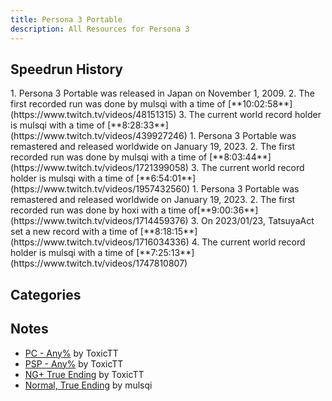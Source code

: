 ```yaml
---
title: Persona 3 Portable
description: All Resources for Persona 3
---
```



<DocsHero 
    content="Persona 3 Portable is the playstation version of third mainline entry in the persona series. It has way too many versions."
    srcUrl={cover}
    alt="Persona 3 Cover"
/>

<LinkCard title="Leaderboards" href="https://www.speedrun.com/p3p" description="See all the submitted runs on Speedrun.com"/>

## Speedrun History
<Tabs>
    <TabItem label="Normal, True Ending - Legacy">
        <Steps>
            1. Persona 3 Portable was released in Japan on November 1, 2009.
            2. The first recorded run was done by mulsqi with a time of [**10:02:58**](https://www.twitch.tv/videos/48151315)
            3. The current world record holder is mulsqi with a time of [**8:28:33**](https://www.twitch.tv/videos/439927246)
        </Steps>
    </TabItem>
    <TabItem label="Normal, True Ending - Remaster">
        <Steps>
            1. Persona 3 Portable was remastered and released worldwide on January 19, 2023.
            2. The first recorded run was done by mulsqi with a time of [**8:03:44**](https://www.twitch.tv/videos/1721399058)
            3. The current world record holder is mulsqi with a time of [**6:54:01**](https://www.twitch.tv/videos/1957432560)
        </Steps>
    </TabItem>
    <TabItem label="Normal, True Ending - PC">
        <Steps>
            1. Persona 3 Portable was remastered and released worldwide on January 19, 2023.
            2. The first recorded run was done by hoxi with a time of[**9:00:36**](https://www.twitch.tv/videos/1714459376)
            3. On 2023/01/23, TatsuyaAct set a new record with a time of [**8:18:15**](https://www.twitch.tv/videos/1716034336)
            4. The current world record holder is mulsqi with a time of [**7:25:13**](https://www.twitch.tv/videos/1747810807)
        </Steps>
    </TabItem>
</Tabs>


## Categories
<CardGrid>
    <Card title="Hard, True Ending"></Card>
    <Card title="Normal, True Ending"></Card>
    <Card title="Any%"></Card>
    <Card title="NG+, True Ending"></Card>
</CardGrid>

## Notes
- [PC - Any%](https://docs.google.com/spreadsheets/d/1KlPKCcPtpFDVtuWHYqvTqVOTGL4trV_hMOTQ6jh1cXM/edit#gid=884597558) by ToxicTT
- [PSP - Any%](https://docs.google.com/spreadsheets/d/1cQnuVqcGNxO-McmPRCmlZZzE-3QHIyW0bTlPCZkEFaE/edit#gid=884597558) by ToxicTT
- [NG+ True Ending](https://drive.google.com/file/d/10iJStPLaaFtsfXVyRT-UTCSnfoYnPcwY/view?usp=sharing) by ToxicTT
- [Normal, True Ending](https://pastebin.com/SCiDpsfw) by mulsqi
